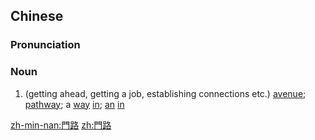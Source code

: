 {{also|门路}}
==Chinese==
{{zh-forms|s=门路}}

===Pronunciation===
{{zh-pron
|m=ménlù
|c=mun4 lou6
|h=pfs=mùn-lu
|mn=qz,tw,xm:mn̂g-lō͘/zz:mûi-lō͘
|cat=n
}}

===Noun===
{{zh-noun}}

# (getting ahead, getting a job, establishing connections etc.) [[avenue]]; [[pathway]]; a [[way]] [[in]]; [[an]] [[in]]

[[zh-min-nan:門路]]
[[zh:門路]]